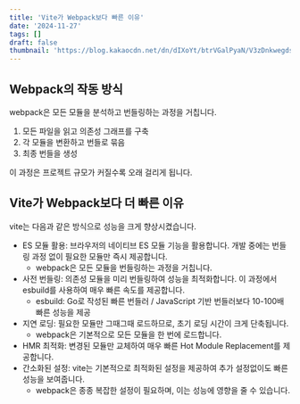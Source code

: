 ```yaml
---
title: 'Vite가 Webpack보다 빠른 이유'
date: '2024-11-27'
tags: []
draft: false
thumbnail: 'https://blog.kakaocdn.net/dn/dIXoYt/btrVGalPyaN/V3zDnkwegdsEhWwyezwfS0/img.png'
---
```


## Webpack의 작동 방식

webpack은 모든 모듈을 분석하고 번들링하는 과정을 거칩니다.

1. 모든 파일을 읽고 의존성 그래프를 구축
2. 각 모듈을 변환하고 번들로 묶음
3. 최종 번들을 생성

이 과정은 프로젝트 규모가 커질수록 오래 걸리게 됩니다.

## Vite가 Webpack보다 더 빠른 이유

vite는 다음과 같은 방식으로 성능을 크게 향상시켰습니다.

- ES 모듈 활용: 브라우저의 네이티브 ES 모듈 기능을 활용합니다. 개발 중에는 번들링 과정 없이 필요한 모듈만 즉시 제공합니다.
  - webpack은 모든 모듈을 번들링하는 과정을 거칩니다.
- 사전 번들링: 의존성 모듈을 미리 번들링하여 성능을 최적화합니다. 이 과정에서 esbuild를 사용하여 매우 빠른 속도를 제공합니다.
  - esbuild: Go로 작성된 빠른 번들러 / JavaScript 기반 번들러보다 10-100배 빠른 성능을 제공
- 지연 로딩: 필요한 모듈만 그때그때 로드하므로, 초기 로딩 시간이 크게 단축됩니다.
  - webpack은 기본적으로 모든 모듈을 한 번에 로드합니다.
- HMR 최적화: 변경된 모듈만 교체하여 매우 빠른 Hot Module Replacement를 제공합니다.
- 간소화된 설정: vite는 기본적으로 최적화된 설정을 제공하여 추가 설정없이도 빠른 성능을 보여줍니다.
  - webpack은 종종 복잡한 설정이 필요하며, 이는 성능에 영향을 줄 수 있습니다.
